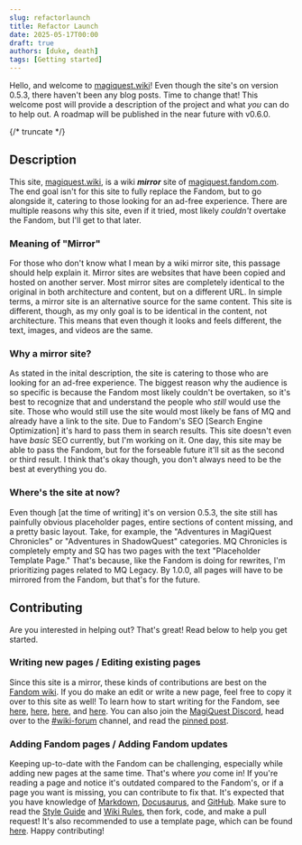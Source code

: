 ```yaml
---
slug: refactorlaunch
title: Refactor Launch
date: 2025-05-17T00:00
draft: true
authors: [duke, death]
tags: [Getting started]
---
```


Hello, and welcome to [magiquest.wiki](https://magiquest.wiki)! Even though the site's on version 0.5.3, there haven't been any blog posts. Time to change that! This welcome post will provide a description of the project and what *you* can do to help out. A roadmap will be published in the near future with v0.6.0.

{/* truncate */}

## Description

This site, [magiquest.wiki](https://magiquest.wiki), is a wiki ***mirror*** site of [magiquest.fandom.com](https://magiquest.fandom.com). The end goal isn't for this site to fully replace the Fandom, but to go alongside it, catering to those looking for an ad-free experience. There are multiple reasons why this site, even if it tried, most likely *couldn't* overtake the Fandom, but I'll get to that later.

### Meaning of "Mirror"

For those who don't know what I mean by a wiki mirror site, this passage should help explain it. Mirror sites are websites that have been copied and hosted on another server. Most mirror sites are completely identical to the original in both architecture and content, but on a different URL. In simple terms, a mirror site is an alternative source for the same content. This site is different, though, as my only goal is to be identical in the content, not architecture. This means that even though it looks and feels different, the text, images, and videos are the same.

### Why a mirror site?

As stated in the inital description, the site is catering to those who are looking for an ad-free experience. The biggest reason why the audience is so specific is because the Fandom most likely couldn't be overtaken, so it's best to recognize that and understand the people who *still* would use the site. Those who would still use the site would most likely be fans of MQ and already have a link to the site. Due to Fandom's SEO [Search Engine Optimization] it's hard to pass them in search results. This site doesn't even have *basic* SEO currently, but I'm working on it. One day, this site may be able to pass the Fandom, but for the forseable future it'll sit as the second or third result. I think that's okay though, you don't always need to be the best at everything you do.

### Where's the site at now?

Even though [at the time of writing] it's on version 0.5.3, the site still has painfully obvious placeholder pages, entire sections of content missing, and a pretty basic layout. Take, for example, the "Adventures in MagiQuest Chronicles" or "Adventures in ShadowQuest" categories. MQ Chronicles is completely empty and SQ has two pages with the text "Placeholder Template Page." That's because, like the Fandom is doing for rewrites, I'm prioritizing pages related to MQ Legacy. By 1.0.0, all pages will have to be mirrored from the Fandom, but that's for the future.

## Contributing

Are you interested in helping out? That's great! Read below to help you get started.

### Writing new pages / Editing existing pages

Since this site is a mirror, these kinds of contributions are best on the [Fandom wiki](https://magiquest.fandom.com). If you do make an edit or write a new page, feel free to copy it over to this site as well! To learn how to start writing for the Fandom, see [here](https://community.fandom.com/wiki/Help:Contributing), [here](https://magiquest.fandom.com/wiki/MagiQuest_Wiki:Style_Guide), [here](https://magiquest.fandom.com/wiki/MagiQuest_Wiki:Wiki_Rules), and [here](https://trello.com/b/LpLOip38/magiquest-wiki). You can also join the [MagiQuest Discord](https://discord.com/invite/6e4whagCph), head over to the [#wiki-forum](https://discord.com/channels/461720155253243904/1136058315609231380) channel, and read the [pinned post](https://discord.com/channels/461720155253243904/1142551112579285153).

### Adding Fandom pages / Adding Fandom updates

Keeping up-to-date with the Fandom can be challenging, especially while adding new pages at the same time. That's where *you* come in! If you're reading a page and notice it's outdated compared to the Fandom's, or if a page you want is missing, you can contribute to fix that. It's expected that you have knowledge of [Markdown](https://commonmark.org), [Docusaurus](https://docusaurus.io), and [GitHub](https://docs.github.com/en/get-started/using-github/github-flow). Make sure to read the [Style Guide](https://magiquest.wiki/style_guide) and [Wiki Rules](https://magiquest.wiki/wiki_rules), then fork, code, and make a pull request! It's also recommended to use a template page, which can be found [here](https://github.com/MagiQuest/wiki/tree/main/src/pages). Happy contributing!